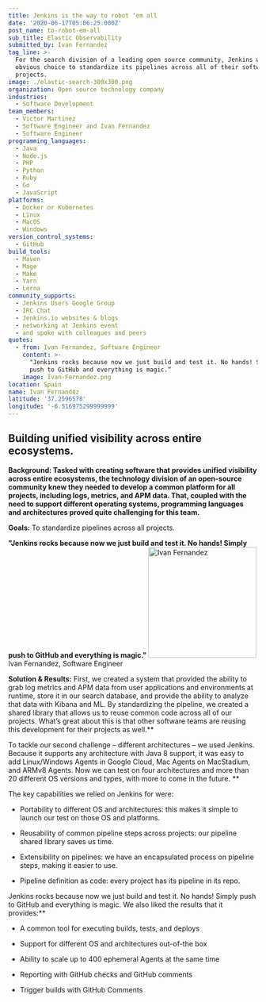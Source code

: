 ```yaml
---
title: Jenkins is the way to robot ‘em all
date: '2020-06-17T05:06:25.000Z'
post_name: to-robot-em-all
sub_title: Elastic Observability
submitted_by: Ivan Fernandez
tag_line: >-
  For the search division of a leading open source community, Jenkins was the
  obvious choice to standardize its pipelines across all of their software
  projects.
image: ./elastic-search-300x300.png
organization: Open source technology company
industries:
  - Software Development
team_members:
  - Victor Martinez
  - Software Engineer and Ivan Fernandez
  - Software Engineer
programming_languages:
  - Java
  - Node.js
  - PHP
  - Python
  - Ruby
  - Go
  - JavaScript
platforms:
  - Docker or Kubernetes
  - Linux
  - MacOS
  - Windows
version_control_systems:
  - GitHub
build_tools:
  - Maven
  - Mage
  - Make
  - Yarn
  - Lerna
community_supports:
  - Jenkins Users Google Group
  - IRC Chat
  - Jenkins.io websites & blogs
  - networking at Jenkins event
  - and spoke with colleagues and peers
quotes:
  - from: Ivan Fernandez, Software Engineer
    content: >-
      "Jenkins rocks because now we just build and test it. No hands! Simply
      push to GitHub and everything is magic.“
    image: Ivan-Fernandez.png
location: Spain
name: Ivan Fernandez
latitude: '37.2596578'
longitude: '-6.516975299999999'
---
```

## Building unified visibility across entire ecosystems.

**Background: Tasked with creating software that provides unified visibility across entire ecosystems, the technology division of an open-source community knew they needed to develop a common platform for all projects, including logs, metrics, and APM data. That, coupled with the need to support different operating systems, programming languages and architectures proved quite challenging for this team.**

**Goals:** To standardize pipelines across all projects.

**"Jenkins rocks because now we just build and test it. No hands! Simply push to GitHub and everything is magic."** <img src="./Ivan-Fernandez.png" width="218" height="223" alt="Ivan Fernandez" /> Ivan Fernandez, Software Engineer

**Solution & Results:** First, we created a system that provided the ability to grab log metrics and APM data from user applications and environments at runtime, store it in our search database, and provide the ability to analyze that data with Kibana and ML. By standardizing the pipeline, we created a shared library that allows us to reuse common code across all of our projects. What’s great about this is that other software teams are reusing this development for their projects as well.\*\*

To tackle our second challenge – different architectures – we used Jenkins. Because it supports any architecture with Java 8 support, it was easy to add Linux/Windows Agents in Google Cloud, Mac Agents on MacStadium, and ARMv8 Agents. Now we can test on four architectures and more than 20 different OS versions and types, with more to come in the future. \*\*

The key capabilities we relied on Jenkins for were:

-   Portability to different OS and architectures: this makes it simple to launch our test on those OS and platforms.

-   Reusability of common pipeline steps across projects: our pipeline shared library saves us time.

-   Extensibility on pipelines: we have an encapsulated process on pipeline steps, making it easier to use.

-   Pipeline definition as code: every project has its pipeline in its repo.

Jenkins rocks because now we just build and test it. No hands! Simply push to GitHub and everything is magic. We also liked the results that it provides:\*\*

-   A common tool for executing builds, tests, and deploys

-   Support for different OS and architectures out-of-the box

-   Ability to scale up to 400 ephemeral Agents at the same time

-   Reporting with GitHub checks and GitHub comments

-   Trigger builds with GitHub Comments
